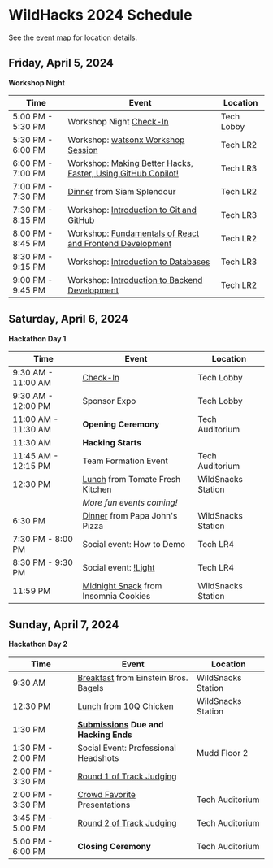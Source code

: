 # WildHacks 2024 Schedule

See the [event map](/map) for location details.

## Friday, April 5, 2024

**Workshop Night**

| Time              | Event                                                                                                                       | Location   |
| ----------------- | --------------------------------------------------------------------------------------------------------------------------- | ---------- |
| 5:00 PM - 5:30 PM | Workshop Night [Check-In](/logistics/checking-in)                                                                           | Tech Lobby |
| 5:30 PM - 6:00 PM | Workshop: [watsonx Workshop Session](/workshops/#watsonx-workshop-session)                                                  | Tech LR2   |
| 6:00 PM - 7:00 PM | Workshop: [Making Better Hacks, Faster, Using GitHub Copilot!](/workshops/#making-better-hacks-faster-using-github-copilot) | Tech LR3   |
| 7:00 PM - 7:30 PM | [Dinner](/logistics/meal-options/#friday-dinner-from-siam-splendour) from Siam Splendour                                    | Tech LR2   |
| 7:30 PM - 8:15 PM | Workshop: [Introduction to Git and GitHub](/workshops/#introduction-to-git-and-github)                                      | Tech LR3   |
| 8:00 PM - 8:45 PM | Workshop: [Fundamentals of React and Frontend Development](/workshops/#fundamentals-of-react-and-frontend-development)      | Tech LR2   |
| 8:30 PM - 9:15 PM | Workshop: [Introduction to Databases](/workshops/#introduction-to-databases)                                                | Tech LR3   |
| 9:00 PM - 9:45 PM | Workshop: [Introduction to Backend Development](/workshops/#introduction-to-backend-development)                            | Tech LR2   |

## Saturday, April 6, 2024

**Hackathon Day 1**

| Time                | Event                                                                                                            | Location           |
| ------------------- | ---------------------------------------------------------------------------------------------------------------- | ------------------ |
| 9:30 AM - 11:00 AM  | [Check-In](/logistics/checking-in)                                                                               | Tech Lobby         |
| 9:30 AM - 12:00 PM  | Sponsor Expo                                                                                                     | Tech Lobby         |
| 11:00 AM - 11:30 AM | **Opening Ceremony**                                                                                             | Tech Auditorium    |
| 11:30 AM            | **Hacking Starts**                                                                                               |                    |
| 11:45 AM - 12:15 PM | Team Formation Event                                                                                             | Tech Auditorium    |
| 12:30 PM            | [Lunch](/logistics/meal-options/#saturday-lunch-from-tomate) from Tomate Fresh Kitchen                           | WildSnacks Station |
|                     | _More fun events coming!_                                                                                        |                    |
| 6:30 PM             | [Dinner](/logistics/meal-options/#saturday-dinner-from-papa-johns-pizza) from Papa John's Pizza                  | WildSnacks Station |
| 7:30 PM - 8:00 PM   | Social event: How to Demo                                                                                        | Tech LR4           |
| 8:30 PM - 9:30 PM   | Social event: [!Light](https://guide.mlh.io/organizer-resources/host-exciting-mini-events/mlh-mini-events/light) | Tech LR4           |
| 11:59 PM            | [Midnight Snack](/logistics/meal-options/#midnight-snack-from-insomnia-cookies) from Insomnia Cookies            | WildSnacks Station |

## Sunday, April 7, 2024

**Hackathon Day 2**

| Time              | Event                                                                                                       | Location           |
| ----------------- | ----------------------------------------------------------------------------------------------------------- | ------------------ |
| 9:30 AM           | [Breakfast](/logistics/meal-options/#sunday-breakfast-from-einstein-bros-bagels) from Einstein Bros. Bagels | WildSnacks Station |
| 12:30 PM          | [Lunch](/logistics/meal-options/#sunday-lunch-from-10q-chicken) from 10Q Chicken                            | WildSnacks Station |
| 1:30 PM           | **[Submissions](/project-guidelines/submission) Due and Hacking Ends**                                      |                    |
| 1:30 PM - 2:00 PM | Social Event: Professional Headshots                                                                        | Mudd Floor 2       |
| 2:00 PM - 3:30 PM | [Round 1 of Track Judging](/judging-and-awards/how-judging-works/#round-1---initial-judging)                |                    |
| 2:00 PM - 3:30 PM | [Crowd Favorite](/judging-and-awards/how-judging-works/#crowd-favorite) Presentations                       | Tech Auditorium    |
| 3:45 PM - 5:00 PM | [Round 2 of Track Judging](/judging-and-awards/how-judging-works/#round-2---live-presentations)             | Tech Auditorium    |
| 5:00 PM - 6:00 PM | **Closing Ceremony**                                                                                        | Tech Auditorium    |
